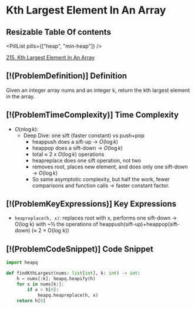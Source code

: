 # Kth Largest Element In An Array

## Resizable Table Of contents

<DifficultyBadge difficulty="medium" />

<PillList pills={["heap", "min-heap"]} />

[215. Kth Largest Element In An Array](https://leetcode.com/problems/kth-largest-element-in-an-array)

## [!(ProblemDefinition)] Definition

Given an integer array nums and an integer k, return the kth largest element in the array.

## [!(ProblemTimeComplexity)] Time Complexity

- $O(n \log k)$:
    - Deep Dive: one sift (faster constant) vs push+pop
        - heappush does a sift-up → $O(\log k)$
        - heappop does a sift-down → $O(\log k)$
        - total ≈ 2 x $O(\log k)$ operations
        - heapreplace does one sift operation, not two
        - removes root, places new element, and does only one sift-down → $O(\log k)$
        - So same asymptotic complexity, but half the work, fewer comparisons and function calls → faster constant factor.

## [!(ProblemKeyExpressions)] Key Expressions

- `heapreplace(h, x)`: replaces root with x, performs one sift-down          → O(log k) with ~½ the operations of heappush(sift-up)+heappop(sift-down) (≈ 2 × O(log k))

## [!(ProblemCodeSnippet)] Code Snippet

```python meta="source=problems/215-kth-largest-element-in-an-array/solution.py"
import heapq

def findKthLargest(nums: list[int], k: int) -> int:
    h = nums[:k]; heapq.heapify(h)
    for x in nums[k:]:
        if x > h[0]:
            heapq.heapreplace(h, x) 
    return h[0]
```

